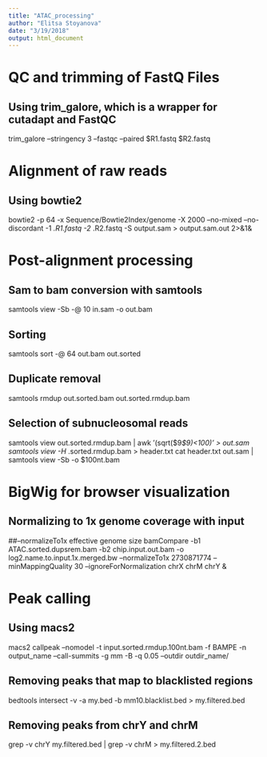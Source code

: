 ```yaml
---
title: "ATAC_processing"
author: "Elitsa Stoyanova"
date: "3/19/2018"
output: html_document
---
```

# QC and trimming of FastQ Files 
## Using trim_galore, which is a wrapper for cutadapt and FastQC

trim_galore --stringency 3 --fastqc --paired $R1.fastq $R2.fastq 

# Alignment of raw reads
## Using bowtie2 

bowtie2 -p 64 -x Sequence/Bowtie2Index/genome -X 2000 --no-mixed --no-discordant -1 *.R1.fastq -2 *.R2.fastq -S output.sam > output.sam.out 2>&1&

# Post-alignment processing
## Sam to bam conversion with samtools 
samtools view -Sb -@ 10 in.sam -o out.bam

## Sorting
samtools sort -@ 64 out.bam out.sorted 

## Duplicate removal 
samtools rmdup out.sorted.bam out.sorted.rmdup.bam

## Selection of subnucleosomal reads 
samtools view out.sorted.rmdup.bam | awk '(sqrt($9*$9)<100)' > out.sam
samtools view -H *.sorted.rmdup.bam > header.txt
cat header.txt out.sam | samtools view -Sb -o $100nt.bam

# BigWig for browser visualization
## Normalizing to 1x genome coverage with input
##--normalizeTo1x effective genome size
bamCompare -b1 ATAC.sorted.dupsrem.bam -b2 chip.input.out.bam -o log2.name.to.input.1x.merged.bw --normalizeTo1x 2730871774 --minMappingQuality 30 --ignoreForNormalization chrX chrM chrY &

# Peak calling
## Using macs2
macs2 callpeak --nomodel -t input.sorted.rmdup.100nt.bam -f BAMPE -n output_name --call-summits -g mm -B -q 0.05 --outdir outdir_name/ 

## Removing peaks that map to blacklisted regions
bedtools intersect -v -a my.bed -b mm10.blacklist.bed > my.filtered.bed

## Removing peaks from chrY and chrM

grep -v chrY my.filtered.bed | grep -v chrM > my.filtered.2.bed



